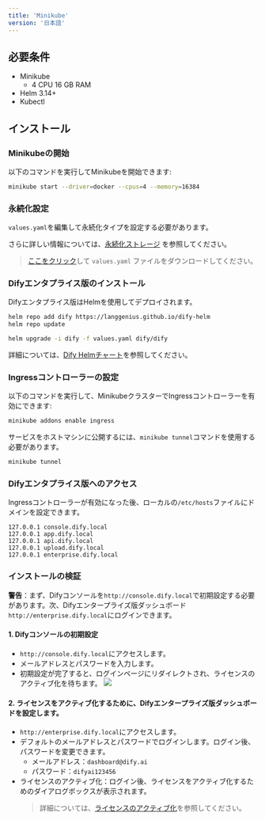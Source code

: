 ```yaml
---
title: 'Minikube'
version: '日本語'
---
```


## 必要条件
- Minikube
  - 4 CPU 16 GB RAM
- Helm 3.14+
- Kubectl

## インストール
### Minikubeの開始
以下のコマンドを実行してMinikubeを開始できます:
```bash
minikube start --driver=docker --cpus=4 --memory=16384
```

### 永続化設定

`values.yaml`を編集して永続化タイプを設定する必要があります。

さらに詳しい情報については、[永続化ストレージ](/deployment/advanced-configuration/persistent-storage) を参照してください。

> <a href="/assets/values.yaml" download="values.yaml">ここをクリック</a>して `values.yaml` ファイルをダウンロードしてください。

### Difyエンタプライス版のインストール
Difyエンタプライス版はHelmを使用してデプロイされます。

```bash
helm repo add dify https://langgenius.github.io/dify-helm
helm repo update

helm upgrade -i dify -f values.yaml dify/dify
```

詳細については、[Dify Helmチャート](/deployment/prerequisites/dify-helm-chart)を参照してください。

### Ingressコントローラーの設定
以下のコマンドを実行して、MinikubeクラスターでIngressコントローラーを有効にできます:
```bash
minikube addons enable ingress
```

サービスをホストマシンに公開するには、`minikube tunnel`コマンドを使用する必要があります。
```bash
minikube tunnel
```

### Difyエンタプライス版へのアクセス
Ingressコントローラーが有効になった後、ローカルの`/etc/hosts`ファイルにドメインを設定できます。
```
127.0.0.1 console.dify.local
127.0.0.1 app.dify.local
127.0.0.1 api.dify.local
127.0.0.1 upload.dify.local
127.0.0.1 enterprise.dify.local
```

### インストールの検証
**警告**：まず、Difyコンソールを`http://console.dify.local`で初期設定する必要があります。次、Difyエンタープライズ版ダッシュボード`http://enterprise.dify.local`にログインできます。

#### 1. Difyコンソールの初期設定
- `http://console.dify.local`にアクセスします。
- メールアドレスとパスワードを入力します。
- 初期設定が完了すると、ログインページにリダイレクトされ、ライセンスのアクティブ化を待ちます。
![](/images/license-inactive.png)

#### 2. ライセンスをアクティブ化するために、Difyエンタープライズ版ダッシュボードを設定します。
- `http://enterprise.dify.local`にアクセスします。
- デフォルトのメールアドレスとパスワードでログインします。ログイン後、パスワードを変更できます。
    - メールアドレス：`dashboard@dify.ai`
    - パスワード：`difyai123456`
- ライセンスのアクティブ化：ログイン後、ライセンスをアクティブ化するためのダイアログボックスが表示されます。
  > 詳細については、[ライセンスのアクティブ化](/ja-jp/deployment/advanced-configuration/license-activation)を参照してください。
